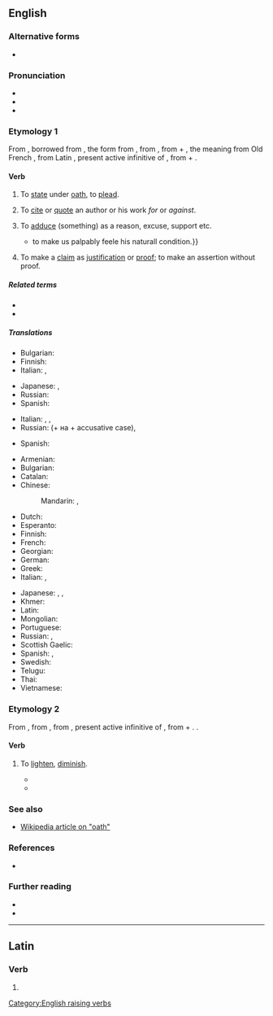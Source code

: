 {{also|allégé|allège}}
==English==

===Alternative forms===
* {{alter|en|alledg|alledge|allegge}} {{qualifier|obsolete}}

===Pronunciation===
* {{IPA|en|/əˈlɛd͡ʒ/}}
* {{audio|en|LL-Q1860 (eng)-Vealhurl-allege.wav|Audio (RP)}}
* {{rhymes|en|ɛdʒ|s=2}}

===Etymology 1===
From {{inh|en|enm|aleggen}}, borrowed from {{der|en|xno|aleger}}, the form from {{der|en|fro|esligier|t=to acquit}}, from {{der|en|ML.||*exlītigāre|to clear at law}}, from {{der|en|la|ex||out}} + {{m|la|lītigō||sue at law}}, the meaning from Old French {{m|fro|alleguer}}, from Latin {{m|la|allēgāre}}, present active infinitive of {{m|la|allēgō||send, depute; relate, mention, adduce}}, from {{m|la|ad||to}} + {{m|la|lēgō||send}}.

====Verb====
{{en-verb}}

# {{lb|en|obsolete|transitive}} To [[state]] under [[oath]], to [[plead]].
# {{lb|en|archaic}} To [[cite]] or [[quote]] an author or his work ''for'' or ''against''.
# {{lb|en|transitive}} To [[adduce]] (something) as a reason, excuse, support etc.
#* {{RQ:Montaigne Florio Essayes|chapter=39|book=I|passage=I will further '''alleage''' a storie{{...}}to make us palpably feele his naturall condition.}}
# {{lb|en|transitive}} To make a [[claim]] as [[justification]] or [[proof]]; to make an assertion without proof.
#: {{ux|en|The agency '''alleged''' that my credit history had problems.}}

=====Related terms=====
* {{l|en|allegation}}
* {{l|en|privilege}} <!-- from lēgō -->

=====Translations=====
{{trans-top|to state under oath}}
* Bulgarian: {{t|bg|[[заявявам]] под [[клетва]]}}
* Finnish: {{t+|fi|vannoa}}
* Italian: {{t+|it|dichiarare}}, {{t+|it|sostenere}}
{{trans-mid}}
* Japanese: {{t+|ja|確言|alt=確言する|tr=かくげんする, kakugen suru}}, {{t|ja|言い切る|tr=iikiru}}
* Russian: {{t|ru|[[заявля́ть]] под [[прися́га|присягой]]|impf}}
* Spanish: {{t+|es|afirmar}}
{{trans-bottom}}

{{trans-top|to adduce as a reason, excuse, support etc.}}
* Italian: {{t+|it|addurre}}, {{t+|it|supportare}}, {{t+|it|avvalorare}}
* Russian: {{t+|ru|ссыла́ться|impf}} (+ на + accusative case),
{{trans-mid}}
* Spanish: {{t+|es|alegar}}
{{trans-bottom}}

{{trans-top|to assert without proof}}
* Armenian: {{t-needed|hy}}
* Bulgarian: {{t+|bg|твърдя|impf}}
* Catalan: {{t+|ca|al·legar}}
* Chinese:
*: Mandarin: {{t+|cmn|宣稱|sc=Hani}}, {{t+|cmn|宣称|tr=xuānchēng|sc=Hani}}
* Dutch: {{t+|nl|beweren}}
* Esperanto: {{t-needed|eo}}
* Finnish: {{t+|fi|epäillä}}
* French: {{t+|fr|prétendre}}
* Georgian: {{t-needed|ka}}
* German: {{t+|de|behaupten}}
* Greek: {{t+|el|ισχυρίζομαι}}
* Italian: {{t+|it|sostenere}}, {{t+|it|asserire}}
{{trans-mid}}
* Japanese: {{t+|ja|主張|alt=主張する|tr=しゅちょうする, shuchō suru}}, {{t+|ja|喧伝|alt=喧伝する|tr=けんでんする, kenden suru}}, {{t|ja|言い張る|tr=iiharu}}
* Khmer: {{t-needed|km}}
* Latin: {{t|la|praetentō}}
* Mongolian: {{t-needed|mn}}
* Portuguese: {{t+|pt|alegar}}
* Russian: {{t|ru|[[безоснова́тельно]] [[утвержда́ть]]|impf}}, {{t|ru|[[голосло́вно]] [[утвержда́ть]]|impf}}
* Scottish Gaelic: {{t|gd|cuir às leth}}
* Spanish: {{t+|es|alegar}}, {{t+|es|afirmar}}
* Swedish: {{t+|sv|påstå}}
* Telugu: {{t+|te|ఆరోపించు}}
* Thai: {{t-needed|th}}
* Vietnamese: {{t-needed|vi}}
{{trans-bottom}}

===Etymology 2===
From {{inh|en|enm|alleggen}}, from {{der|en|fro|alegier}}, from {{der|en|la|alleviāre}}, present active infinitive of {{m|la|alleviō||lighten}}, from {{m|la|ad}} + {{m|la|levis||light}}. {{doublet|en|alleviate}}.

====Verb====
{{en-verb}}

# {{lb|en|obsolete}} To [[lighten]], [[diminish]].
#* {{RQ:Malory Le Morte Darthur| book=V| passage=and suffir never your soveraynté to be '''alledged''' with your subjects, nother the soveraygne of your persone and londys.}}
#* {{RQ:Spenser Faerie Queene|III|ii|passage=Hart that is inly hurt, is greatly eased / With hope of thing, that may '''allegge''' his smart{{nb...}}.}}

===See also===
* [[:w:oath|Wikipedia article on "oath"]]

===References===
* {{R:OED2}}

===Further reading===
* {{R:Webster 1913}}
* {{R:Century 1911}}

[[Category:English raising verbs]]

----

==Latin==

===Verb===
{{la-verb-form|allege}}

# {{inflection of|la|allegō||2|s|pres|actv|impr}}